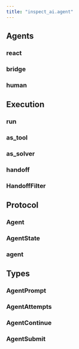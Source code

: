 ```yaml
---
title: "inspect_ai.agent"
---
```


## Agents

### react
### bridge
### human

## Execution

### run
### as_tool
### as_solver
### handoff
### HandoffFilter

## Protocol

### Agent
### AgentState
### agent

## Types

### AgentPrompt
### AgentAttempts
### AgentContinue
### AgentSubmit

